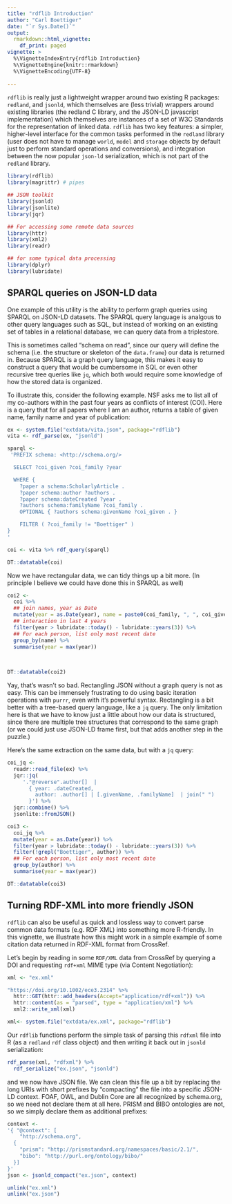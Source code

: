 ```yaml
---
title: "rdflib Introduction"
author: "Carl Boettiger"
date: "`r Sys.Date()`"
output: 
  rmarkdown::html_vignette:
    df_print: paged
vignette: >
  %\VignetteIndexEntry{rdflib Introduction}
  %\VignetteEngine{knitr::rmarkdown}
  %\VignetteEncoding{UTF-8}
  
---
```




`rdflib` is really just a lightweight wrapper around two existing R packages: `redland`, and `jsonld`, which themselves are (less trivial) wrappers around existing libraries (the redland C library, and the JSON-LD javascript implementation) which themselves are instances of a set of W3C Standards for the representation of linked data.  `rdflib` has two key features: a simpler, higher-level interface for the common tasks performed in the `redland` library (user does not have to manage `world`, `model` and `storage` objects by default just to perform standard operations and conversions), and integration between the now popular `json-ld` serialization, which is not part of the `redland` library.


```r
library(rdflib)
library(magrittr) # pipes

## JSON toolkit 
library(jsonld)
library(jsonlite)
library(jqr)

## For accessing some remote data sources
library(httr)
library(xml2)
library(readr)

## for some typical data processing
library(dplyr)
library(lubridate)

```



## SPARQL queries on JSON-LD data

One example of this utility is the ability to perform graph queries using SPARQL on JSON-LD datasets.  The SPARQL query language is analgous to other query languages such as SQL, but instead of working on an existing set of tables in a relational database, we can query data from a triplestore.  

This is sometimes called "schema on read", since our query will define the schema (i.e. the structure or skeleton of the `data.frame`) our data is returned in.  Because SPARQL is a graph query language, this makes it easy to construct a query that would be cumbersome in SQL or even other recursive tree queries like `jq`, which both would require some knowledge of how the stored data is organized. 

To illustrate this, consider the following example.  NSF asks me to list all of my co-authors within the past four years as conflicts of interest (COI).  Here is a query that for all papers where I am an author, returns a table of given name, family name and year of publication:

```r
ex <- system.file("extdata/vita.json", package="rdflib")
vita <- rdf_parse(ex, "jsonld")

sparql <-
 'PREFIX schema: <http://schema.org/>

  SELECT ?coi_given ?coi_family ?year

  WHERE { 
    ?paper a schema:ScholarlyArticle . 
    ?paper schema:author ?authors .
    ?paper schema:dateCreated ?year . 
    ?authors schema:familyName ?coi_family .
    OPTIONAL { ?authors schema:givenName ?coi_given . }

    FILTER ( ?coi_family != "Boettiger" )
}
'

coi <- vita %>% rdf_query(sparql)
```

```r
DT::datatable(coi)
```


Now we have rectangular data, we can tidy things up a bit more. (In principle I believe we could have done this in SPARQL as well)

```r
coi2 <- 
  coi %>% 
  ## join names, year as Date
  mutate(year = as.Date(year), name = paste0(coi_family, ", ", coi_given)) %>% 
  ## interaction in last 4 years
  filter(year > lubridate::today() - lubridate::years(3)) %>% 
  ## For each person, list only most recent date
  group_by(name) %>% 
  summarise(year = max(year)) 
  
  
```

```r
DT::datatable(coi2)
```


Yay, that's wasn't so bad.  Rectangling JSON without a graph query is not as easy.  This can be immensely frustrating to do using basic iteration operations with `purrr`, even with it's powerful syntax.  Rectangling is a bit better with a tree-based query language, like a `jq` query.  The only limitation here is that we have to know just a little about how our data is structured, since there are multiple tree structures that correspond to the same graph (or we could just use JSON-LD frame first, but that adds another step in the puzzle.)

Here's the same extraction on the same data, but with a `jq` query:

```r
coi_jq <- 
  readr::read_file(ex) %>%
  jqr::jq(
     '."@reverse".author[]  | 
       { year: .dateCreated, 
         author: .author[] | [.givenName, .familyName]  | join(" ")
       }') %>%
  jqr::combine() %>%
  jsonlite::fromJSON()

```

```r
coi3 <- 
  coi_jq %>% 
  mutate(year = as.Date(year)) %>%
  filter(year > lubridate::today() - lubridate::years(3)) %>% 
  filter(!grepl("Boettiger", author)) %>%
  ## For each person, list only most recent date
  group_by(author) %>% 
  summarise(year = max(year))  
```

```r
DT::datatable(coi3)
```




## Turning RDF-XML into more friendly JSON


`rdflib` can also be useful as quick and lossless way to convert parse common data formats (e.g. RDF XML) into something more R-friendly.  In this vignette, we illustrate how this might work in a simple example of some citation data returned in RDF-XML format from CrossRef.

Let's begin by reading in some `RDF/XML` data from CrossRef by querying a DOI and requesting `rdf+xml` MIME type (via Content Negotiation):

```r
xml <- "ex.xml"

"https://doi.org/10.1002/ece3.2314" %>%
  httr::GET(httr::add_headers(Accept="application/rdf+xml")) %>%
  httr::content(as = "parsed", type = "application/xml") %>%
  xml2::write_xml(xml)
```

```r
xml<- system.file("extdata/ex.xml", package="rdflib")
```

Our `rdflib` functions perform the simple task of parsing this `rdfxml` file into R (as a `redland` `rdf` class object) and then writing it back out in `jsonld` serialization:


```r
rdf_parse(xml, "rdfxml") %>% 
  rdf_serialize("ex.json", "jsonld")
```


and we now have JSON file.  We can clean this file up a bit by replacing the long URIs with short prefixes by "compacting" the file into a specific JSON-LD context. FOAF, OWL, and Dublin Core are all recognized by schema.org, so we need not declare them at all here.  PRISM and BIBO ontologies are not, so we simply declare them as additional prefixes:

```r
context <- 
'{ "@context": [
    "http://schema.org",
  {
    "prism": "http://prismstandard.org/namespaces/basic/2.1/",
    "bibo": "http://purl.org/ontology/bibo/"
  }]
}'
json <- jsonld_compact("ex.json", context)

```


```r
unlink("ex.xml")
unlink("ex.json")
```
